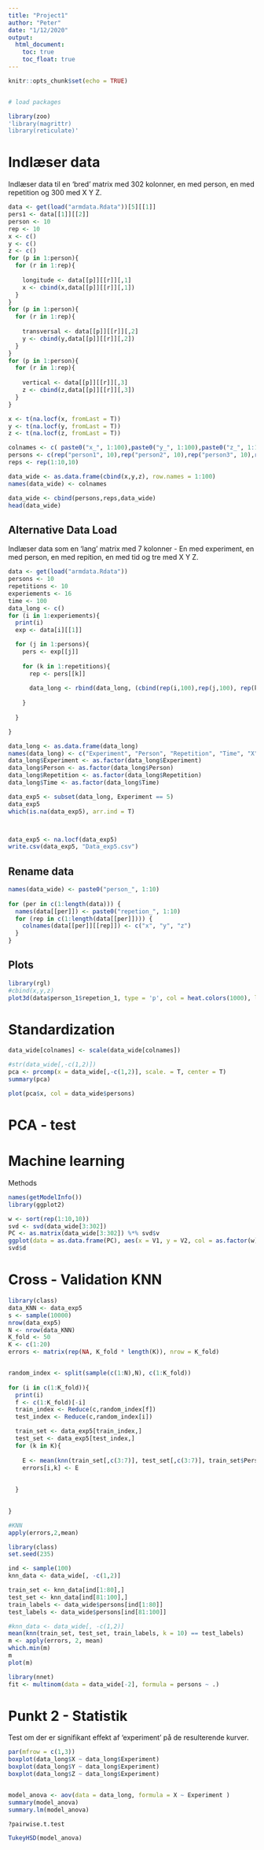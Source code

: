 ```yaml
---
title: "Project1"
author: "Peter"
date: "1/12/2020"
output: 
  html_document:
    toc: true
    toc_float: true
---
```


```r
knitr::opts_chunk$set(echo = TRUE)


# load packages

library(zoo)
'library(magrittr)
library(reticulate)'
```





# Indlæser data
Indlæser data til en 'bred' matrix med 302 kolonner, en med person, en med repetition og 300 med X Y Z.
```r
data <- get(load("armdata.Rdata"))[5][[1]]
pers1 <- data[[1]][[2]]
person <- 10
rep <- 10
x <- c()
y <- c()
z <- c()
for (p in 1:person){
  for (r in 1:rep){
    
    longitude <- data[[p]][[r]][,1]
    x <- cbind(x,data[[p]][[r]][,1])
  }
}
for (p in 1:person){
  for (r in 1:rep){
    
    transversal <- data[[p]][[r]][,2]
    y <- cbind(y,data[[p]][[r]][,2])
  }
}
for (p in 1:person){
  for (r in 1:rep){
    
    vertical <- data[[p]][[r]][,3]
    z <- cbind(z,data[[p]][[r]][,3])
  }
}

x <- t(na.locf(x, fromLast = T))
y <- t(na.locf(y, fromLast = T))
z <- t(na.locf(z, fromLast = T))

colnames <- c( paste0("x_", 1:100),paste0("y_", 1:100),paste0("z_", 1:100))
persons <- c(rep("person1", 10),rep("person2", 10),rep("person3", 10),rep("person4", 10),rep("person5", 10),rep("person6", 10),rep("person7", 10),rep("person8", 10),rep("person9", 10),rep("person10", 10))
reps <- rep(1:10,10)

data_wide <- as.data.frame(cbind(x,y,z), row.names = 1:100)
names(data_wide) <- colnames

data_wide <- cbind(persons,reps,data_wide)
head(data_wide)
```

## Alternative Data Load
Indlæser data som en 'lang' matrix med 7 kolonner - En med experiment, en med person, en med repition, en med tid og tre med X Y Z.
```r
data <- get(load("armdata.Rdata"))
persons <- 10
repetitions <- 10
experiements <- 16
time <- 100
data_long <- c()
for (i in 1:experiements){
  print(i)
  exp <- data[i][[1]]

  for (j in 1:persons){
    pers <- exp[[j]]
    
    for (k in 1:repetitions){
      rep <- pers[[k]]
      
      data_long <- rbind(data_long, (cbind(rep(i,100),rep(j,100), rep(k,100), c(1:100) , rep)))
      
    }
    
  }

}

data_long <- as.data.frame(data_long)
names(data_long) <- c("Experiment", "Person", "Repetition", "Time", "X", "Y", "Z")
data_long$Experiment <- as.factor(data_long$Experiment)
data_long$Person <- as.factor(data_long$Person)
data_long$Repetition <- as.factor(data_long$Repetition)
data_long$Time <- as.factor(data_long$Time)

data_exp5 <- subset(data_long, Experiment == 5)
data_exp5
which(is.na(data_exp5), arr.ind = T)



data_exp5 <- na.locf(data_exp5)
write.csv(data_exp5, "Data_exp5.csv")
```





## Rename data

```r
names(data_wide) <- paste0("person_", 1:10)
 
for (per in c(1:length(data))) {
  names(data[[per]]) <- paste0("repetion_", 1:10)
  for (rep in c(1:length(data[[per]]))) {
    colnames(data[[per]][[rep]]) <- c("x", "y", "z")
  }
}
```

## Plots

```r
library(rgl)
#cbind(x,y,z)
plot3d(data$person_1$repetion_1, type = 'p', col = heat.colors(1000), lwd = 2, xlab = 'x', ylab = 'y', zlab = 'z')

```


# Standardization

```r
data_wide[colnames] <- scale(data_wide[colnames])

#str(data_wide[,-c(1,2)])
pca <- prcomp(x = data_wide[,-c(1,2)], scale. = T, center = T)
summary(pca)

plot(pca$x, col = data_wide$persons)
```
# PCA - test

# Machine learning

Methods

```r
names(getModelInfo())
library(ggplot2)

w <- sort(rep(1:10,10))
svd <- svd(data_wide[3:302])
PC <- as.matrix(data_wide[3:302]) %*% svd$v
ggplot(data = as.data.frame(PC), aes(x = V1, y = V2, col = as.factor(w))) + geom_point()
svd$d
```














# Cross - Validation KNN

```r
library(class)
data_KNN <- data_exp5
s <- sample(10000)
nrow(data_exp5)
N <- nrow(data_KNN)
K_fold <- 50
K <- c(1:20)
errors <- matrix(rep(NA, K_fold * length(K)), nrow = K_fold)


random_index <- split(sample(c(1:N),N), c(1:K_fold))
 
for (i in c(1:K_fold)){
  print(i)
  f <- c(1:K_fold)[-i]
  train_index <- Reduce(c,random_index[f])
  test_index <- Reduce(c,random_index[i])

  train_set <- data_exp5[train_index,]
  test_set <- data_exp5[test_index,]
  for (k in K){
    
    E <- mean(knn(train_set[,c(3:7)], test_set[,c(3:7)], train_set$Person, k = k) == test_set$Person)
    errors[i,k] <- E
    
    
  }
  

}

#KNN
apply(errors,2,mean)
```


```r



library(class)
set.seed(235)

ind <- sample(100)
knn_data <- data_wide[, -c(1,2)]

train_set <- knn_data[ind[1:80],]
test_set <- knn_data[ind[81:100],]
train_labels <- data_wide$persons[ind[1:80]]
test_labels <- data_wide$persons[ind[81:100]]

#knn_data <- data_wide[, -c(1,2)]
mean(knn(train_set, test_set, train_labels, k = 10) == test_labels)
m <- apply(errors, 2, mean)
which.min(m)
m
plot(m)

```




```r
library(nnet)
fit <- multinom(data = data_wide[-2], formula = persons ~ .)
```














# Punkt 2 - Statistik
Test om der er signifikant effekt af 'experiment' på de resulterende kurver.
```r

par(mfrow = c(1,3))
boxplot(data_long$X ~ data_long$Experiment)
boxplot(data_long$Y ~ data_long$Experiment)
boxplot(data_long$Z ~ data_long$Experiment)


model_anova <- aov(data = data_long, formula = X ~ Experiment )
summary(model_anova)
summary.lm(model_anova)

?pairwise.t.test

TukeyHSD(model_anova)

```


